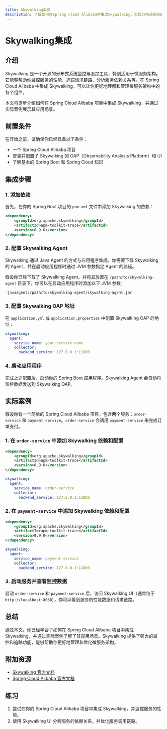 ```yaml
---
title: Skywalking集成
description: 了解如何在Spring Cloud Alibaba中集成Skywalking，实现分布式系统的监控与追踪。
---
```


# Skywalking集成

## 介绍

Skywalking 是一个开源的分布式系统监控与追踪工具，特别适用于微服务架构。它能够帮助你监控服务的性能、追踪请求链路、分析服务依赖关系等。在 Spring Cloud Alibaba 中集成 Skywalking，可以让你更好地理解和管理微服务架构中的各个组件。

本文将逐步介绍如何在 Spring Cloud Alibaba 项目中集成 Skywalking，并通过实际案例展示其应用场景。

## 前置条件

在开始之前，请确保你已经具备以下条件：

- 一个 Spring Cloud Alibaba 项目
- 安装并配置了 Skywalking 的 OAP（Observability Analysis Platform）和 UI
- 了解基本的 Spring Boot 和 Spring Cloud 知识

## 集成步骤

### 1. 添加依赖

首先，在你的 Spring Boot 项目的 `pom.xml` 文件中添加 Skywalking 的依赖：

```xml
<dependency>
    <groupId>org.apache.skywalking</groupId>
    <artifactId>apm-toolkit-trace</artifactId>
    <version>8.9.0</version>
</dependency>
```

### 2. 配置 Skywalking Agent

Skywalking 通过 Java Agent 的方式与应用程序集成。你需要下载 Skywalking 的 Agent，并在启动应用程序时通过 JVM 参数指定 Agent 的路径。

假设你已经下载了 Skywalking Agent，并将其放置在 `/path/to/skywalking-agent` 目录下。你可以在启动应用程序时添加以下 JVM 参数：

```bash
-javaagent:/path/to/skywalking-agent/skywalking-agent.jar
```

### 3. 配置 Skywalking OAP 地址

在 `application.yml` 或 `application.properties` 中配置 Skywalking OAP 的地址：

```yaml
skywalking:
  agent:
    service_name: your-service-name
    collector:
      backend_service: 127.0.0.1:11800
```

### 4. 启动应用程序

完成上述配置后，启动你的 Spring Boot 应用程序。Skywalking Agent 会自动将监控数据发送到 Skywalking OAP。

## 实际案例

假设你有一个简单的 Spring Cloud Alibaba 项目，包含两个服务：`order-service` 和 `payment-service`。`order-service` 会调用 `payment-service` 来完成订单支付。

### 1. 在 `order-service` 中添加 Skywalking 依赖和配置

```xml
<dependency>
    <groupId>org.apache.skywalking</groupId>
    <artifactId>apm-toolkit-trace</artifactId>
    <version>8.9.0</version>
</dependency>
```

```yaml
skywalking:
  agent:
    service_name: order-service
    collector:
      backend_service: 127.0.0.1:11800
```

### 2. 在 `payment-service` 中添加 Skywalking 依赖和配置

```xml
<dependency>
    <groupId>org.apache.skywalking</groupId>
    <artifactId>apm-toolkit-trace</artifactId>
    <version>8.9.0</version>
</dependency>
```

```yaml
skywalking:
  agent:
    service_name: payment-service
    collector:
      backend_service: 127.0.0.1:11800
```

### 3. 启动服务并查看监控数据

启动 `order-service` 和 `payment-service` 后，访问 Skywalking UI（通常位于 `http://localhost:8080`），你可以看到服务的性能数据和请求链路。

## 总结

通过本文，你已经学会了如何在 Spring Cloud Alibaba 项目中集成 Skywalking，并通过实际案例了解了其应用场景。Skywalking 提供了强大的监控和追踪功能，能够帮助你更好地管理和优化微服务架构。

## 附加资源

- [Skywalking 官方文档](https://skywalking.apache.org/docs/)
- [Spring Cloud Alibaba 官方文档](https://spring-cloud-alibaba-group.github.io/github-pages/hoxton/en-us/index.html)

## 练习

1. 尝试在你的 Spring Cloud Alibaba 项目中集成 Skywalking，并监控服务的性能。
2. 使用 Skywalking UI 分析服务的依赖关系，并优化服务调用链路。
